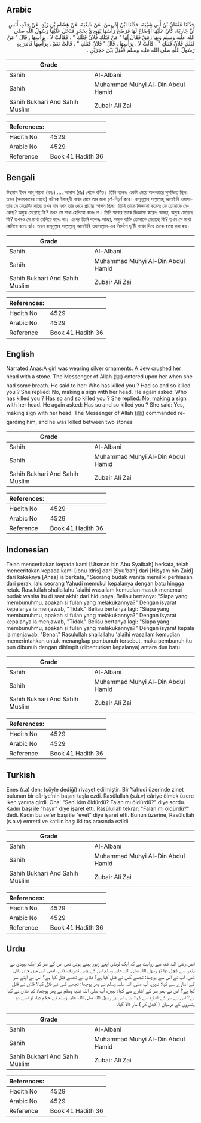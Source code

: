 ## Arabic


<div dir="rtl" lang="ar" style={{fontSize:'larger',backgroundColor:'#f8f9fa',padding:20}}>
حَدَّثَنَا عُثْمَانُ بْنُ أَبِي شَيْبَةَ، حَدَّثَنَا ابْنُ إِدْرِيسَ، عَنْ شُعْبَةَ، عَنْ هِشَامِ بْنِ زَيْدٍ، عَنْ جَدِّهِ، أَنَسٍ أَنَّ جَارِيَةً، كَانَ عَلَيْهَا أَوْضَاحٌ لَهَا فَرَضَخَ رَأْسَهَا يَهُودِيٌّ بِحَجَرٍ فَدَخَلَ عَلَيْهَا رَسُولُ اللَّهِ صلى الله عليه وسلم وَبِهَا رَمَقٌ فَقَالَ لَهَا ‏"‏ مَنْ قَتَلَكِ فُلاَنٌ قَتَلَكِ ‏"‏ ‏.‏ فَقَالَتْ لاَ ‏.‏ بِرَأْسِهَا ‏.‏ قَالَ ‏"‏ مَنْ قَتَلَكِ فُلاَنٌ قَتَلَكِ ‏"‏ ‏.‏ قَالَتْ لاَ ‏.‏ بِرَأْسِهَا ‏.‏ قَالَ ‏"‏ فُلاَنٌ قَتَلَكِ ‏"‏ ‏.‏ قَالَتْ نَعَمْ ‏.‏ بِرَأْسِهَا فَأَمَرَ بِهِ رَسُولُ اللَّهِ صلى الله عليه وسلم فَقُتِلَ بَيْنَ حَجَرَيْنِ ‏.‏
</div>
<div style={{backgroundColor:'#f8f9fa',padding:20, marginBottom: 10}}><table> <thead> <tr> <th>Grade</th> <th></th> </tr> </thead> <tbody> <tr><td>Sahih</td><td>Al-Albani</td></tr><tr><td>Sahih</td><td>Muhammad Muhyi Al-Din Abdul Hamid</td></tr><tr><td>Sahih Bukhari And Sahih Muslim</td><td>Zubair Ali Zai</td></tr></tbody></table><table> <thead> <tr> <th>References:</th> <th></th> </tr> </thead> <tbody><tr><td>Hadith No</td><td>4529</td></tr><tr><td>Arabic No</td><td>4529</td></tr><tr><td>Reference</td><td>Book 41 Hadith 36</td></tr></tbody></table></div>

## Bengali


<div dir="ltr" lang="bn" style={{fontSize:'larger',backgroundColor:'#f8f9fa',padding:20}}>
উছমান ইবন আবূ শায়বা (রহঃ) .... আনাস (রাঃ) থেকে বর্ণিত। তিনি বলেনঃ একটা মেয়ে অলংকারে সুসজ্জিত ছিল। তখন (অলংকারের লোভে) জনৈক ইয়াহূদী পাথর মেরে তার মাথা চূর্ণ-বিচূর্ণ করে। রাসূলুল্লাহ সাল্লাল্লাহু আলাইহি ওয়াসাল্লাম সে মেয়েটির কাছে তখন যান যখন তার দেহে প্রাণের স্পন্দন ছিল। তিনি তাকে জিজ্ঞাসা করেনঃ কে তোমাকে মেরেছে? অমুক মেরেছে কি? তখন সে মাথা হেলিহো বলেঃ না। তিনি আবার তাকে জিজ্ঞাসা করেনঃ আচ্ছা, অমুক মেরেছে কি? তখনও সে মাথা হেলিয়ে বলেঃ না। এরপর তিনি বলেনঃ আচ্ছা, অমুক ব্যক্তি তোমাকে মেরেছে কি? তখন সে মাথা হেলিয়ে বলেঃ হ্যাঁ। তখন রাসূলুল্লাহ সাল্লাল্লাহু আলাইহি ওয়াসাল্লাম-এর নির্দেশে দু'টি পাথর দিয়ে তাকে হত্যা করা হয়।
</div>
<div style={{backgroundColor:'#f8f9fa',padding:20, marginBottom: 10}}><table> <thead> <tr> <th>Grade</th> <th></th> </tr> </thead> <tbody> <tr><td>Sahih</td><td>Al-Albani</td></tr><tr><td>Sahih</td><td>Muhammad Muhyi Al-Din Abdul Hamid</td></tr><tr><td>Sahih Bukhari And Sahih Muslim</td><td>Zubair Ali Zai</td></tr></tbody></table><table> <thead> <tr> <th>References:</th> <th></th> </tr> </thead> <tbody><tr><td>Hadith No</td><td>4529</td></tr><tr><td>Arabic No</td><td>4529</td></tr><tr><td>Reference</td><td>Book 41 Hadith 36</td></tr></tbody></table></div>

## English


<div dir="ltr" lang="en" style={{fontSize:'larger',backgroundColor:'#f8f9fa',padding:20}}>
Narrated Anas:A girl was wearing silver ornaments. A Jew crushed her head with a stone. The Messenger of Allah (ﷺ) entered upon her when she had some breath. He said to her: Who has killed you ? Had so and so killed you ? She replied: No, making a sign with her head. He again asked: Who has killed you ? Has so and so killed you ? She replied: No, making a sign with her head. He again asked: Has so and so killed you ? She said: Yes, making sign with her head. The Messenger of Allah (ﷺ) commanded regarding him, and he was killed between two stones
</div>
<div style={{backgroundColor:'#f8f9fa',padding:20, marginBottom: 10}}><table> <thead> <tr> <th>Grade</th> <th></th> </tr> </thead> <tbody> <tr><td>Sahih</td><td>Al-Albani</td></tr><tr><td>Sahih</td><td>Muhammad Muhyi Al-Din Abdul Hamid</td></tr><tr><td>Sahih Bukhari And Sahih Muslim</td><td>Zubair Ali Zai</td></tr></tbody></table><table> <thead> <tr> <th>References:</th> <th></th> </tr> </thead> <tbody><tr><td>Hadith No</td><td>4529</td></tr><tr><td>Arabic No</td><td>4529</td></tr><tr><td>Reference</td><td>Book 41 Hadith 36</td></tr></tbody></table></div>

## Indonesian


<div dir="ltr" lang="id" style={{fontSize:'larger',backgroundColor:'#f8f9fa',padding:20}}>
Telah menceritakan kepada kami [Utsman bin Abu Syaibah] berkata, telah menceritakan kepada kami [Ibnu Idris] dari [Syu'bah] dari [Hisyam bin Zaid] dari kakeknya [Anas] ia berkata, "Seorang budak wanita memiliki perhiasan dari perak, lalu seorang Yahudi memukul kepalanya dengan batu hingga retak. Rasulullah shallallahu 'alaihi wasallam kemudian masuk menemui budak wanita itu di saat akhir dari hidupnya. Beliau bertanya: "Siapa yang membunuhmu, apakah si fulan yang melakukannya?" Dengan isyarat kepalanya ia menjawab, "Tidak." Beliau bertanya lagi: "Siapa yang membunuhmu, apakah si fulan yang melakukannya?" Dengan isyarat kepalanya ia menjawab, "Tidak." Beliau bertanya lagi: "Siapa yang membunuhmu, apakah si fulan yang melakukannya?" Dengan isyarat kepala ia menjawab, "Benar." Rasulullah shallallahu 'alaihi wasallam kemudian memerintahkan untuk menangkap pembunuh tersebut, maka pembunuh itu pun dibunuh dengan dihimpit (dibenturkan kepalanya) antara dua batu
</div>
<div style={{backgroundColor:'#f8f9fa',padding:20, marginBottom: 10}}><table> <thead> <tr> <th>Grade</th> <th></th> </tr> </thead> <tbody> <tr><td>Sahih</td><td>Al-Albani</td></tr><tr><td>Sahih</td><td>Muhammad Muhyi Al-Din Abdul Hamid</td></tr><tr><td>Sahih Bukhari And Sahih Muslim</td><td>Zubair Ali Zai</td></tr></tbody></table><table> <thead> <tr> <th>References:</th> <th></th> </tr> </thead> <tbody><tr><td>Hadith No</td><td>4529</td></tr><tr><td>Arabic No</td><td>4529</td></tr><tr><td>Reference</td><td>Book 41 Hadith 36</td></tr></tbody></table></div>

## Turkish


<div dir="ltr" lang="tr" style={{fontSize:'larger',backgroundColor:'#f8f9fa',padding:20}}>
Enes (r.a) den; (şöyle dediği) rivayet edilmiştir: Bir Yahudi üzerinde zinet bulunan bir câriye'nin başını taşla ezdi. Ra­sûlullah (s.â.v) câriye ölmek üzere iken yanına girdi. Ona: "Seni kim öldürdü? Falan mı öldürdü?" diye sordu. Kadın başı ile "hayır" diye işaret etti. Rasûlullah tekrar: "Falan mı öldürdü?" dedi. Kadın bu sefer başı ile "evet" diye işaret etti. Bunun üzerine, Rasûlullah (s.a.v) emretti ve katilin başı iki taş arasında ezildi
</div>
<div style={{backgroundColor:'#f8f9fa',padding:20, marginBottom: 10}}><table> <thead> <tr> <th>Grade</th> <th></th> </tr> </thead> <tbody> <tr><td>Sahih</td><td>Al-Albani</td></tr><tr><td>Sahih</td><td>Muhammad Muhyi Al-Din Abdul Hamid</td></tr><tr><td>Sahih Bukhari And Sahih Muslim</td><td>Zubair Ali Zai</td></tr></tbody></table><table> <thead> <tr> <th>References:</th> <th></th> </tr> </thead> <tbody><tr><td>Hadith No</td><td>4529</td></tr><tr><td>Arabic No</td><td>4529</td></tr><tr><td>Reference</td><td>Book 41 Hadith 36</td></tr></tbody></table></div>

## Urdu


<div dir="rtl" lang="ur" style={{fontSize:'larger',backgroundColor:'#f8f9fa',padding:20}}>
انس رضی اللہ عنہ سے روایت ہے کہ ایک لونڈی اپنے زیور پہنے ہوئی تھی اس کے سر کو ایک یہودی نے پتھر سے کچل دیا تو رسول اللہ صلی اللہ علیہ وسلم اس کے پاس تشریف لائے، ابھی اس میں جان باقی تھی، آپ نے اس سے پوچھا: تجھے کس نے قتل کیا ہے؟ فلاں نے تجھے قتل کیا ہے؟ اس نے اپنے سر کے اشارے سے کہا: نہیں، آپ صلی اللہ علیہ وسلم نے پھر پوچھا: تجھے کس نے قتل کیا؟ فلاں نے قتل کیا ہے؟ اس نے پھر سر کے اشارے سے کہا: نہیں، آپ صلی اللہ علیہ وسلم نے پھر پوچھا: کیا فلاں نے کیا ہے؟ اس نے سر کے اشارہ سے کہا: ہاں، اس پر رسول اللہ صلی اللہ علیہ وسلم نے حکم دیا، تو اسے دو پتھروں کے درمیان ( کچل کر ) مار ڈالا گیا۔
</div>
<div style={{backgroundColor:'#f8f9fa',padding:20, marginBottom: 10}}><table> <thead> <tr> <th>Grade</th> <th></th> </tr> </thead> <tbody> <tr><td>Sahih</td><td>Al-Albani</td></tr><tr><td>Sahih</td><td>Muhammad Muhyi Al-Din Abdul Hamid</td></tr><tr><td>Sahih Bukhari And Sahih Muslim</td><td>Zubair Ali Zai</td></tr></tbody></table><table> <thead> <tr> <th>References:</th> <th></th> </tr> </thead> <tbody><tr><td>Hadith No</td><td>4529</td></tr><tr><td>Arabic No</td><td>4529</td></tr><tr><td>Reference</td><td>Book 41 Hadith 36</td></tr></tbody></table></div>